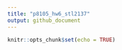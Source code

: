 ```yaml
---
title: "p8105_hw6_stl2137"
output: github_document
---
```


```r
knitr::opts_chunk$set(echo = TRUE)
```

